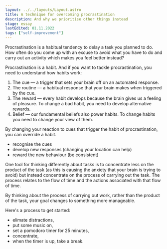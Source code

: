 ```yaml
---
layout: ../../layouts/Layout.astro
title: A technique for overcoming procrastination
description: And why we prioritise other things instead
stage: essay
lastEdited: 01.11.2022
tags: ["self-improvement"]
---
```


Procrastination is a habitual tendency to delay a task you planned to do. How often do you come up with an excuse to avoid what you have to do and carry out an activity which makes you feel better instead?

Procrastination is a habit. And if you want to tackle procrastination, you need to understand how habits work:

1. The cue — a trigger that sets your brain off on an automated response.
2. The routine — a habitual response that your brain makes when triggered by the cue.
3. The reward — every habit develops because the brain gives us a feeling of pleasure. To change a bad habit, you need to develop alternative rewards.
4. Belief — our fundamental beliefs also power habits. To change habits you need to change your view of them.

By changing your reaction to cues that trigger the habit of procrastination, you can override a habit.

- recognise the cues
- develop new responses (changing your location can help)
- reward the new behaviour (be consistent)

One tool for thinking differently about tasks is to concentrate less on the product of the task (as this is causing the anxiety that your brain is trying to avoid) but instead concentrate on the process of carrying out the task. The process relates to the flow of time and the actions associated with that flow of time.

By thinking about the process of carrying out work, rather than the product of the task, your goal changes to something more manageable.

Here's a process to get started:

- elimate distractions,
- put some music on,
- set a pomodoro timer for 25 minutes,
- concentrate,
- when the timer is up, take a break.
